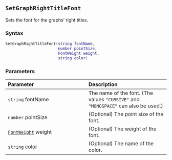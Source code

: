 ::: {.minipage data-latex="{\textwidth}"}
## `SetGraphRightTitleFont`

Sets the font for the graphs' right titles.

### Syntax {-}

``` .lua
SetGraphRightTitleFont(string fontName,
                       number pointSize,
                       FontWeight weight,
                       string color)
```

### Parameters {-}

**Parameter** | **Description**
| :-- | :-- |
| `string` fontName | The name of the font. (The values `"CURSIVE"` and `"MONOSPACE"` can also be used.) | 
| `number` pointSize | (Optional) The point size of the font. | 
| [`FontWeight`](#fontweight) weight | (Optional) The weight of the font. | 
| `string` color | (Optional) The name of the color. |
:::
